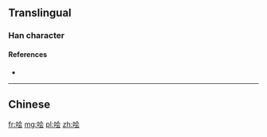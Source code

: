 {{also|噲}}

==Translingual==

===Han character===
{{Han char|rn=30|rad=口|as=06|sn=9|four=|canj=ROMI|ids=⿰口会}}

====References====
* {{Han ref|kx=0189.271|hdz=10619.020|uh=54D9|ud=21721}}

----

==Chinese==
{{zh-see|噲}}

[[fr:哙]]
[[mg:哙]]
[[pl:哙]]
[[zh:哙]]